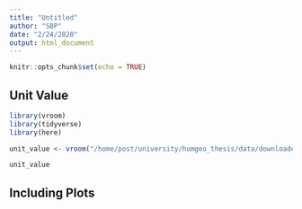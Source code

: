 ```yaml
---
title: "Untitled"
author: "SBP"
date: "2/24/2020"
output: html_document
---
```


```r
knitr::opts_chunk$set(echo = TRUE)
```

## Unit Value

```r
library(vroom)
library(tidyverse)
library(here)

unit_value <- vroom("/home/post/university/humgeo_thesis/data/downloaded/trade/tuv_96_x_2015.csv")

unit_value
```



## Including Plots
